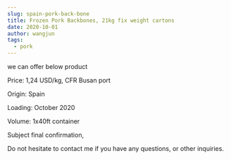 ```yaml
---
slug: spain-pork-back-bone
title: Frozen Pork Backbones, 21kg fix weight cartons
date: 2020-10-01
author: wangjun
tags:
  - pork
---
```

we can offer below product



Price:        1,24 USD/kg, CFR Busan port

Origin:       Spain

Loading:    October 2020

Volume:     1x40ft container



Subject final confirmation,

Do not hesitate to contact me if you have any questions, or other inquiries.